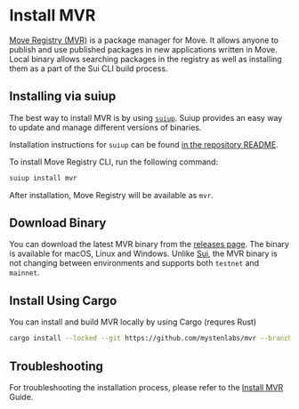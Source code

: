 # Install MVR

[Move Registry (MVR)](https://moveregistry.com) is a package manager for Move. It allows anyone to
publish and use published packages in new applications written in Move. Local binary allows
searching packages in the registry as well as installing them as a part of the Sui CLI build
process.

## Installing via suiup

The best way to install MVR is by using [`suiup`](https://github.com/MystenLabs/suiup). Suiup
provides an easy way to update and manage different versions of binaries.

Installation instructions for `suiup` can be found
[in the repository README](https://github.com/MystenLabs/suiup).

To install Move Registry CLI, run the following command:

```bash
suiup install mvr
```

After installation, Move Registry will be available as `mvr`.

## Download Binary

You can download the latest MVR binary from the
[releases page](https://github.com/MystenLabs/mvr/releases). The binary is available for macOS,
Linux and Windows. Unlike [Sui](./install-sui), the MVR binary is not changing between
environments and supports both `testnet` and `mainnet`.

## Install Using Cargo

You can install and build MVR locally by using Cargo (requres Rust)

```bash
cargo install --locked --git https://github.com/mystenlabs/mvr --branch release mvr
```

## Troubleshooting

For troubleshooting the installation process, please refer to the
[Install MVR](https://docs.suins.io/move-registry/tooling/mvr-cli#installation) Guide.
